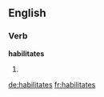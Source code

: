 ==English==

===Verb===
'''habilitates'''

# {{en-third-person singular of|habilitate}}

[[de:habilitates]]
[[fr:habilitates]]